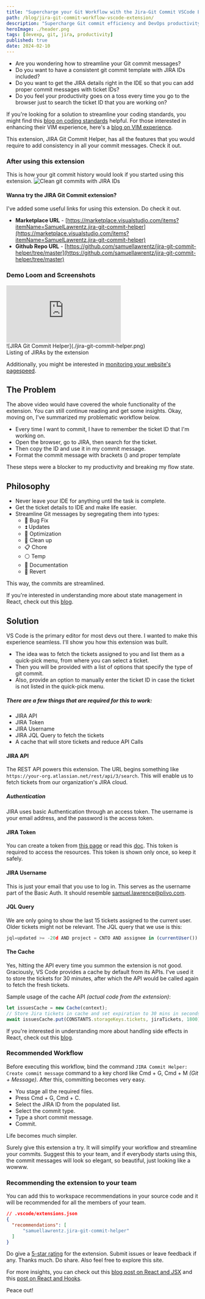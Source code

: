 ```yaml
---
title: "Supercharge your Git Workflow with the Jira-Git Commit VSCode Extension"
path: /blog/jira-git-commit-workflow-vscode-extension/
description: "Supercharge Git commit efficiency and DevOps productivity using the Jira-Git Commit Helper, an integrative VSCode Extension that unites JIRA and IDE for optimized developer workflow and streamlined commit messages."
heroImage: ./header.png
tags: [devexp, git, jira, productivity]
published: true
date: 2024-02-10
---
```


- Are you wondering how to streamline your Git commit messages?
- Do you want to have a consistent git commit template with JIRA IDs included?
- Do you want to get the JIRA details right in the IDE so that you can add proper commit messages with ticket IDs?
- Do you feel your productivity goes on a toss every time you go to the browser just to search the ticket ID that you are working on?

If you're looking for a solution to streamline your coding standards, you might find this [blog on coding standards](https://samuellawrentz.com/blog/coding-standards-husky-typescript-lint-staged) helpful. For those interested in enhancing their VIM experience, here's a [blog on VIM experience](https://samuellawrentz.com/blog/vim-experience-nvim-dev-experience/).

This extension, JIRA Git Commit Helper, has all the features that you would require to add consistency in all your commit messages. Check it out.

### After using this extension
This is how your git commit history would look if you started using this extension.
![Clean git commits with JIRA IDs](./gitcommit.png)

#### Wanna try the JIRA Git Commit extension?
I've added some useful links for using this extension. Do check it out.

- **Marketplace URL** - [https://marketplace.visualstudio.com/items?itemName=SamuelLawrentz.jira-git-commit-helper](https://marketplace.visualstudio.com/items?itemName=SamuelLawrentz.jira-git-commit-helper)
- **Github Repo URL** - [https://github.com/samuellawrentz/jira-git-commit-helper/tree/master](https://github.com/samuellawrentz/jira-git-commit-helper/tree/master)

### Demo Loom and Screenshots
<div style={{ position: 'relative', paddingBottom: '54.84375%', height: 0 }}>
  <iframe
    src="https://www.loom.com/embed/aff0cbed17de4d2ca560860fd025be3e?sid=386b2c18-8286-423a-b805-f5b998d57782"
    frameborder="0"
    webkitallowfullscreen
    mozallowfullscreen
    allowfullscreen
    style={{ position: 'absolute', top: 0, left: 0, width: '100%', height: '100%' }}
  ></iframe>
</div>

<div style={{ marginTop: '2.5rem'}}></div>
![JIRA Git Commit Helper](./jira-git-commit-helper.png)

<div style={{ textAlign: 'center'}}>Listing of JIRAs by the extension</div>

Additionally, you might be interested in [monitoring your website's pagespeed](https://samuellawrentz.com/blog/monitor-website-pagespeed-with-googlesheets/).


## The Problem
The above video would have covered the whole functionality of the extension. You can still continue reading and get some insights. Okay, moving on, I've summarized my problematic workflow below.
- Every time I want to commit, I have to remember the ticket ID that I'm working on.
- Open the browser, go to JIRA, then search for the ticket.
- Then copy the ID and use it in my commit message.
- Format the commit message with brackets () and proper template

These steps were a blocker to my productivity and breaking my flow state.

## Philosophy
- Never leave your IDE for anything until the task is complete.
- Get the ticket details to IDE and make life easier.
- Streamline Git messages by segregating them into types:
  - 🐞 Bug Fix
  - ⏫ Updates
  - 🔧 Optimization
  - 🧹 Clean up
  - 📋 Chore
  - ⚪ Temp
  - 📒 Documentation
  - 🔂 Revert

This way, the commits are streamlined.

If you're interested in understanding more about state management in React, check out this [blog](https://samuellawrentz.com/hacks/react/state-management-using-usecontext).

## Solution
VS Code is the primary editor for most devs out there. I wanted to make this experience seamless. I'll show you how this extension was built.

- The idea was to fetch the tickets assigned to you and list them as a quick-pick menu, from where you can select a ticket.
- Then you will be provided with a list of options that specify the type of git commit.
- Also, provide an option to manually enter the ticket ID in case the ticket is not listed in the quick-pick menu.

##### There are a few things that are required for this to work:
- JIRA API
- JIRA Token
- JIRA Username
- JIRA JQL Query to fetch the tickets
- A cache that will store tickets and reduce API Calls

#### JIRA API
The REST API powers this extension. The URL begins something like `https://your-org.atlassian.net/rest/api/3/search`. This will enable us to fetch tickets from our organization's JIRA cloud.
##### Authentication
JIRA uses basic Authentication through an access token. The username is your email address, and the password is the access token.

#### JIRA Token
You can create a token from [this page](https://id.atlassian.com/manage-profile/security/api-tokens) or read this [doc](https://support.atlassian.com/atlassian-account/docs/manage-api-tokens-for-your-atlassian-account/). This token is required to access the resources. This token is shown only once, so keep it safely.

#### JIRA Username
This is just your email that you use to log in. This serves as the username part of the Basic Auth. It should resemble samuel.lawrence@plivo.com.

#### JQL Query
We are only going to show the last 15 tickets assigned to the current user. Older tickets might not be relevant. The JQL query that we use is this:

```javascript
jql=updated >= -20d AND project = CNTO AND assignee in (currentUser()) order by updated DESC&maxResults=15
```

#### The Cache
Yes, hitting the API every time you summon the extension is not good. Graciously, VS Code provides a cache by default from its APIs. I've used it to store the tickets for 30 minutes, after which the API would be called again to fetch the fresh tickets.

Sample usage of the cache API _(actual code from the extension)_:

```javascript
let issuesCache = new Cache(context);
// Store Jira tickets in cache and set expiration to 30 mins in seconds
await issuesCache.put(CONSTANTS.storageKeys.tickets, jiraTickets, 1800);
```

If you're interested in understanding more about handling side effects in React, check out this [blog](https://samuellawrentz.com/hacks/react/handling-side-effects-with-useeffect).

### Recommended Workflow
Before executing this workflow, bind the command `JIRA Commit Helper: Create commit message` command to a key chord like Cmd + G, Cmd + M _(Git + Message)_.
After this, committing becomes very easy.
- You stage all the required files.
- Press Cmd + G, Cmd + C.
- Select the JIRA ID from the populated list.
- Select the commit type.
- Type a short commit message.
- Commit.

Life becomes much simpler.

Surely give this extension a try. It will simplify your workflow and streamline your commits. Suggest this to your team, and if everybody starts using this, the commit messages will look so elegant, so beautiful, just looking like a wowww.

### Recommending the extension to your team
You can add this to workspace recommendations in your source code and it will be recommended for all the members of your team.
```json
// .vscode/extensions.json
{
  "recommendations": [
      "samuellawrentz.jira-git-commit-helper"
  ]
}
```

Do give a [5-star rating](https://marketplace.visualstudio.com/items?itemName=SamuelLawrentz.jira-git-commit-helper&ssr=false#review-details) for the extension. Submit issues or leave feedback if any. Thanks much. Do share. Also feel free to explore this site.

For more insights, you can check out this [blog post on React and JSX](https://samuellawrentz.com/hacks/react/mapping-arrays-to-jsx-elements) and this [post on React and Hooks](https://samuellawrentz.com/hacks/react/setting-initial-state-with-usestate).

Peace out!
